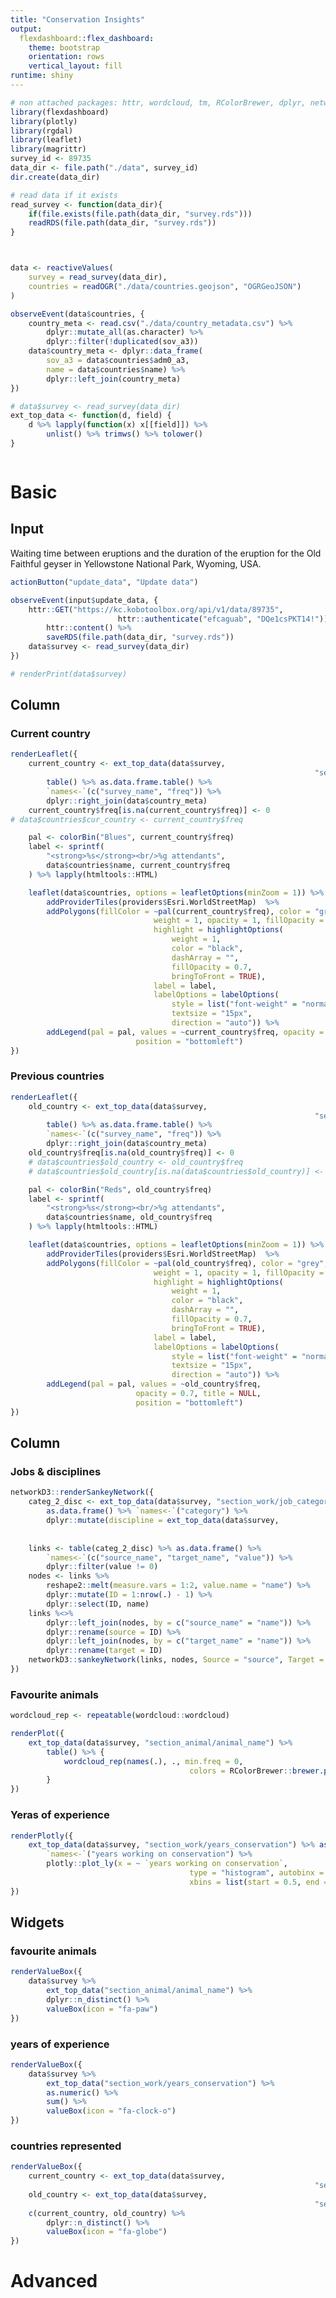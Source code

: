 ```yaml
---
title: "Conservation Insights"
output: 
  flexdashboard::flex_dashboard:
    theme: bootstrap
    orientation: rows
    vertical_layout: fill
runtime: shiny
---
```


```r
# non attached packages: httr, wordcloud, tm, RColorBrewer, dplyr, networkD3
library(flexdashboard)
library(plotly)
library(rgdal)
library(leaflet)
library(magrittr)
survey_id <- 89735
data_dir <- file.path("./data", survey_id)
dir.create(data_dir)

# read data if it exists
read_survey <- function(data_dir){
	if(file.exists(file.path(data_dir, "survey.rds"))) 
	readRDS(file.path(data_dir, "survey.rds"))
}



data <- reactiveValues(
	survey = read_survey(data_dir),
	countries = readOGR("./data/countries.geojson", "OGRGeoJSON")
)

observeEvent(data$countries, {
	country_meta <- read.csv("./data/country_metadata.csv") %>% 
		dplyr::mutate_all(as.character) %>%
		dplyr::filter(!duplicated(sov_a3))
	data$country_meta <- dplyr::data_frame(
		sov_a3 = data$countries$adm0_a3, 
		name = data$countries$name) %>% 
		dplyr::left_join(country_meta) 
})

```


```r


# data$survey <- read_survey(data_dir)
ext_top_data <- function(d, field) {
	d %>% lapply(function(x) x[[field]]) %>% 
		unlist() %>% trimws() %>% tolower()
}



```

# Basic

## Input {.sidebar}

Waiting time between eruptions and the duration of the eruption for the
Old Faithful geyser in Yellowstone National Park, Wyoming, USA.

```r

actionButton("update_data", "Update data")

observeEvent(input$update_data, {
	httr::GET("https://kc.kobotoolbox.org/api/v1/data/89735",
						httr::authenticate("efcaguab", "DQe1csPKT14!")) %>%
		httr::content() %>%
		saveRDS(file.path(data_dir, "survey.rds"))
	data$survey <- read_survey(data_dir)
})

# renderPrint(data$survey)
```


## Column {data-width=650}

### Current country

```r
renderLeaflet({
	current_country <- ext_top_data(data$survey,
																	"section_work/current_country") %>%
		table() %>% as.data.frame.table() %>%
		`names<-`(c("survey_name", "freq")) %>%
		dplyr::right_join(data$country_meta)
	current_country$freq[is.na(current_country$freq)] <- 0
# data$countries$cur_country <- current_country$freq

	pal <- colorBin("Blues", current_country$freq)
	label <- sprintf(
		"<strong>%s</strong><br/>%g attendants",
		data$countries$name, current_country$freq
	) %>% lapply(htmltools::HTML)

	leaflet(data$countries, options = leafletOptions(minZoom = 1)) %>%
		addProviderTiles(providers$Esri.WorldStreetMap)  %>%
		addPolygons(fillColor = ~pal(current_country$freq), color = "grey",
								weight = 1, opacity = 1, fillOpacity = 0.7,
								highlight = highlightOptions(
									weight = 1,
									color = "black",
									dashArray = "",
									fillOpacity = 0.7,
									bringToFront = TRUE),
								label = label,
								labelOptions = labelOptions(
									style = list("font-weight" = "normal", padding = "3px 8px"),
									textsize = "15px",
									direction = "auto")) %>%
		addLegend(pal = pal, values = ~current_country$freq, opacity = 0.7, title = NULL,
							position = "bottomleft")
})

```


### Previous countries

```r
renderLeaflet({
	old_country <- ext_top_data(data$survey,
																	"section_countries") %>%
		table() %>% as.data.frame.table() %>%
		`names<-`(c("survey_name", "freq")) %>%
		dplyr::right_join(data$country_meta)
	old_country$freq[is.na(old_country$freq)] <- 0
	# data$countries$old_country <- old_country$freq
	# data$countries$old_country[is.na(data$countries$old_country)] <- 0

	pal <- colorBin("Reds", old_country$freq)
	label <- sprintf(
		"<strong>%s</strong><br/>%g attendants",
		data$countries$name, old_country$freq
	) %>% lapply(htmltools::HTML)

	leaflet(data$countries, options = leafletOptions(minZoom = 1)) %>%
		addProviderTiles(providers$Esri.WorldStreetMap)  %>%
		addPolygons(fillColor = ~pal(old_country$freq), color = "grey",
								weight = 1, opacity = 1, fillOpacity = 0.7,
								highlight = highlightOptions(
									weight = 1,
									color = "black",
									dashArray = "",
									fillOpacity = 0.7,
									bringToFront = TRUE),
								label = label,
								labelOptions = labelOptions(
									style = list("font-weight" = "normal", padding = "3px 8px"),
									textsize = "15px",
									direction = "auto")) %>%
		addLegend(pal = pal, values = ~old_country$freq,
							opacity = 0.7, title = NULL,
							position = "bottomleft")
})

```


## Column {data-width=350}

### Jobs & disciplines

```r
networkD3::renderSankeyNetwork({
	categ_2_disc <- ext_top_data(data$survey, "section_work/job_category") %>% 
		as.data.frame() %>% `names<-`("category") %>%
		dplyr::mutate(discipline = ext_top_data(data$survey, 
																						"section_work/job_discipline")) 
	
	links <- table(categ_2_disc) %>% as.data.frame() %>% 
		`names<-`(c("source_name", "target_name", "value")) %>%
		dplyr::filter(value != 0)
	nodes <- links %>% 
		reshape2::melt(measure.vars = 1:2, value.name = "name") %>% 
		dplyr::mutate(ID = 1:nrow(.) - 1) %>%
		dplyr::select(ID, name)
	links %<>%
		dplyr::left_join(nodes, by = c("source_name" = "name")) %>%
		dplyr::rename(source = ID) %>%
		dplyr::left_join(nodes, by = c("target_name" = "name")) %>%
		dplyr::rename(target = ID) 
	networkD3::sankeyNetwork(links, nodes, Source = "source", Target =  "target", Value = "value", NodeID = "name", fontSize = 12, nodeWidth = 30)
})

```


### Favourite animals

```r
wordcloud_rep <- repeatable(wordcloud::wordcloud)

renderPlot({
	ext_top_data(data$survey, "section_animal/animal_name") %>%
		table() %>% {
			wordcloud_rep(names(.), ., min.freq = 0, 
										colors = RColorBrewer::brewer.pal(8, "Blues"))
		}
})
```

### Yeras of experience

```r
renderPlotly({
	ext_top_data(data$survey, "section_work/years_conservation") %>% as.numeric() %>% as.data.frame() %>%
		`names<-`("years working on conservation") %>%
		plotly::plot_ly(x = ~ `years working on conservation`,
										type = "histogram", autobinx = F,
										xbins = list(start = 0.5, end = 10.5, size = 1))
})

```

## Widgets

### favourite animals

```r
renderValueBox({
	data$survey %>% 
		ext_top_data("section_animal/animal_name") %>% 
		dplyr::n_distinct() %>%
		valueBox(icon = "fa-paw")
})
```

### years of experience

```r
renderValueBox({
	data$survey %>% 
		ext_top_data("section_work/years_conservation") %>% 
		as.numeric() %>%
		sum() %>%
		valueBox(icon = "fa-clock-o")
})
```

### countries represented

```r
renderValueBox({
	current_country <- ext_top_data(data$survey,
																	"section_work/current_country")
	old_country <- ext_top_data(data$survey,
																	"section_countries")
	c(current_country, old_country) %>%
		dplyr::n_distinct() %>%
		valueBox(icon = "fa-globe")
})
```


# Advanced